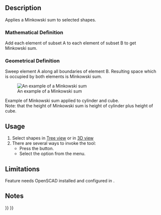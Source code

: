 <languages/>
<translate>

<!--T:9-->
{{Docnav
|[[OpenSCAD_Hull|Hull]]
|
|[[OpenSCAD_Workbench|OpenSCAD]]
|IconL=OpenSCAD_Hull.svg
|IconR=
|IconC=Workbench_OpenSCAD.svg
}}

<!--T:1-->
{{GuiCommand
|Name=OpenSCAD Minkowski
|MenuLocation=OpenSCAD → Minkowski sum
|Workbenches=[[OpenSCAD_Workbench|OpenSCAD]]
}}

==Description== <!--T:2-->

<!--T:7-->
Applies a Minkowski sum to selected shapes.

===Mathematical Definition=== <!--T:13-->

<!--T:14-->
Add each element of subset A to each element of subset B to get Minkowski sum.

===Geometrical Definition=== <!--T:15-->

<!--T:16-->
Sweep element A along all boundaries of element B. Resulting space which is occupied by both elements is Minkowski sum.

<!--T:17-->
[[Image:Minkowski_example.jpg|An example of a Minkowski sum]]

<!--T:18-->
Example of Minkowski sum applied to cylinder and cube.<br>
Note: that the height of Minkowski sum is height of cylinder plus height of cube.

==Usage== <!--T:3-->

<!--T:8-->
# Select shapes in [[Tree_view|Tree view]] or in [[3D_view|3D view]]
# There are several ways to invoke the tool:
#* Press the {{Button|[[Image:OpenSCAD_Minkowski.svg|16px]] [[OpenSCAD_Minkowski|Minkowski sum]]}} button.
#* Select the {{MenuCommand|OpenSCAD → [[Image:OpenSCAD_Minkowski.svg|16px]] Minkowski sum}} option from the menu.

==Limitations== <!--T:19-->

<!--T:4-->
Feature needs OpenSCAD installed and configured in {{MenuCommand|Edit → Preferences}}.

==Notes== <!--T:5-->


<!--T:10-->
{{Docnav
|[[OpenSCAD_Hull|Hull]]
|
|[[OpenSCAD_Workbench|OpenSCAD]]
|IconL=OpenSCAD_Hull.svg
|IconR=
|IconC=Workbench_OpenSCAD.svg
}}

</translate>
{{OpenSCAD_Tools_navi{{#translation:}}}}
{{Userdocnavi{{#translation:}}}}
